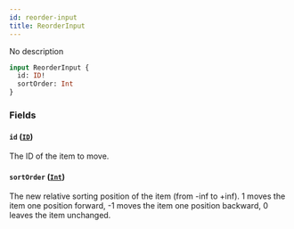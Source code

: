 ```yaml
---
id: reorder-input
title: ReorderInput
---
```



No description

```graphql
input ReorderInput {
  id: ID!
  sortOrder: Int
}
```


### Fields

#### `id` ([`ID`](../../../developer/api-reference/scalars/id))

The ID of the item to move.


#### `sortOrder` ([`Int`](../../../developer/api-reference/scalars/int))

The new relative sorting position of the item (from -inf to +inf). 1 moves the item one position forward, -1 moves the item one position backward, 0 leaves the item unchanged.




